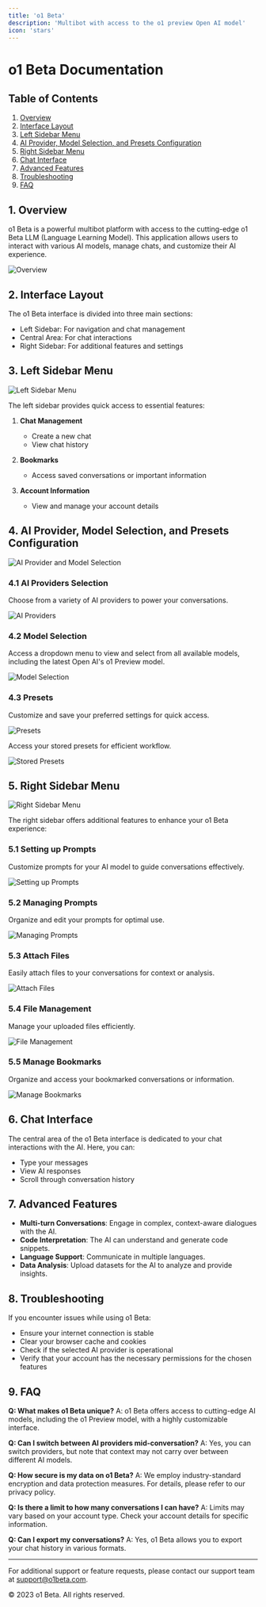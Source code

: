 ```yaml
---
title: 'o1 Beta'
description: 'Multibot with access to the o1 preview Open AI model'
icon: 'stars'
---
```




# o1 Beta Documentation

## Table of Contents

1. [Overview](#overview)
2. [Interface Layout](#interface-layout)
3. [Left Sidebar Menu](#left-sidebar-menu)
4. [AI Provider, Model Selection, and Presets Configuration](#ai-provider-model-selection-and-presets-configuration)
5. [Right Sidebar Menu](#right-sidebar-menu)
6. [Chat Interface](#chat-interface)
7. [Advanced Features](#advanced-features)
8. [Troubleshooting](#troubleshooting)
9. [FAQ](#faq)

## 1. Overview

o1 Beta is a powerful multibot platform with access to the cutting-edge o1 Beta LLM (Language Learning Model). This application allows users to interact with various AI models, manage chats, and customize their AI experience.

![Overview](https://img.mytsi.org/i/Yfwi767.png)

## 2. Interface Layout

The o1 Beta interface is divided into three main sections:
- Left Sidebar: For navigation and chat management
- Central Area: For chat interactions
- Right Sidebar: For additional features and settings

## 3. Left Sidebar Menu

![Left Sidebar Menu](https://img.mytsi.org/i/KY0A768.png)

The left sidebar provides quick access to essential features:

1. **Chat Management**
   - Create a new chat
   - View chat history

2. **Bookmarks**
   - Access saved conversations or important information

3. **Account Information**
   - View and manage your account details

## 4. AI Provider, Model Selection, and Presets Configuration

![AI Provider and Model Selection](https://img.mytsi.org/i/OjWU769.png)

### 4.1 AI Providers Selection

Choose from a variety of AI providers to power your conversations.

![AI Providers](https://img.mytsi.org/i/1JVg771.png)

### 4.2 Model Selection

Access a dropdown menu to view and select from all available models, including the latest Open AI's o1 Preview model.

![Model Selection](https://img.mytsi.org/i/OFAv772.png)

### 4.3 Presets

Customize and save your preferred settings for quick access.

![Presets](https://img.mytsi.org/i/gKBM773.png)

Access your stored presets for efficient workflow.

![Stored Presets](https://img.mytsi.org/i/FZEb774.png)

## 5. Right Sidebar Menu

![Right Sidebar Menu](https://img.mytsi.org/i/OGW9770.png)

The right sidebar offers additional features to enhance your o1 Beta experience:

### 5.1 Setting up Prompts

Customize prompts for your AI model to guide conversations effectively.

![Setting up Prompts](https://img.mytsi.org/i/nlgQ775.png)

### 5.2 Managing Prompts

Organize and edit your prompts for optimal use.

![Managing Prompts](https://img.mytsi.org/i/8fke776.png)

### 5.3 Attach Files

Easily attach files to your conversations for context or analysis.

![Attach Files](https://img.mytsi.org/i/hBTC777.png)

### 5.4 File Management

Manage your uploaded files efficiently.

![File Management](https://img.mytsi.org/i/AjxB777.png)

### 5.5 Manage Bookmarks

Organize and access your bookmarked conversations or information.

![Manage Bookmarks](https://img.mytsi.org/i/4VWd779.png)

## 6. Chat Interface

The central area of the o1 Beta interface is dedicated to your chat interactions with the AI. Here, you can:
- Type your messages
- View AI responses
- Scroll through conversation history

## 7. Advanced Features

- **Multi-turn Conversations**: Engage in complex, context-aware dialogues with the AI.
- **Code Interpretation**: The AI can understand and generate code snippets.
- **Language Support**: Communicate in multiple languages.
- **Data Analysis**: Upload datasets for the AI to analyze and provide insights.

## 8. Troubleshooting

If you encounter issues while using o1 Beta:
- Ensure your internet connection is stable
- Clear your browser cache and cookies
- Check if the selected AI provider is operational
- Verify that your account has the necessary permissions for the chosen features

## 9. FAQ

**Q: What makes o1 Beta unique?**
A: o1 Beta offers access to cutting-edge AI models, including the o1 Preview model, with a highly customizable interface.

**Q: Can I switch between AI providers mid-conversation?**
A: Yes, you can switch providers, but note that context may not carry over between different AI models.

**Q: How secure is my data on o1 Beta?**
A: We employ industry-standard encryption and data protection measures. For details, please refer to our privacy policy.

**Q: Is there a limit to how many conversations I can have?**
A: Limits may vary based on your account type. Check your account details for specific information.

**Q: Can I export my conversations?**
A: Yes, o1 Beta allows you to export your chat history in various formats.

---

For additional support or feature requests, please contact our support team at support@o1beta.com.

© 2023 o1 Beta. All rights reserved.
